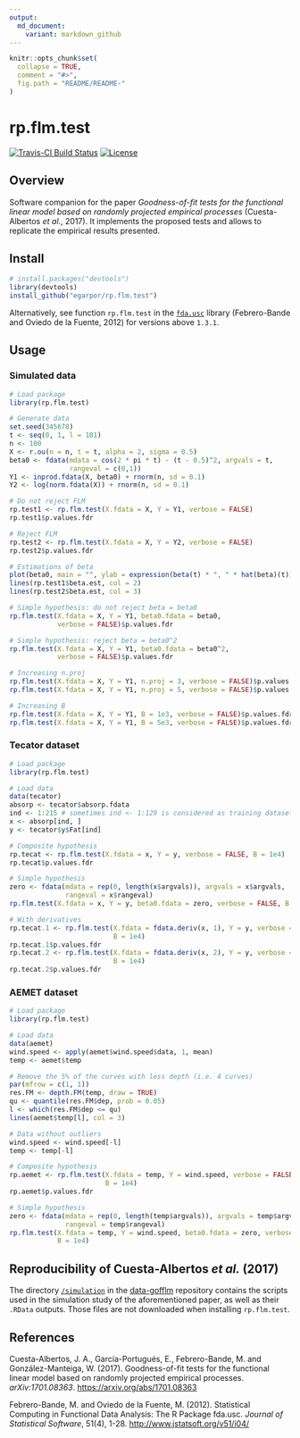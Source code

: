 ```yaml
---
output:
  md_document:
    variant: markdown_github
---
```


<!-- README.md is generated from README.Rmd. Please edit that file -->

```r
knitr::opts_chunk$set(
  collapse = TRUE,
  comment = "#>",
  fig.path = "README/README-"
)
```

rp.flm.test
===========

[![Travis-CI Build Status](https://travis-ci.org/egarpor/rp.flm.test.svg?branch=master)](https://travis-ci.org/egarpor/rp.flm.test)
[![License](https://img.shields.io/badge/license-GPL%20v3-blue.svg)](https://www.gnu.org/licenses/gpl-3.0)

## Overview

Software companion for the paper *Goodness-of-fit tests for the functional linear model based on randomly projected empirical processes* (Cuesta-Albertos *et al.*, 2017). It implements the proposed tests and allows to replicate the empirical results presented.

## Install

```r
# install.packages("devtools")
library(devtools)
install_github("egarpor/rp.flm.test")
```

Alternatively, see function `rp.flm.test` in the [`fda.usc`](http://cran.r-project.org/web/packages/fda.usc/) library (Febrero-Bande and Oviedo de la Fuente, 2012) for versions above `1.3.1`.

## Usage

### Simulated data

```r
# Load package
library(rp.flm.test)

# Generate data
set.seed(345678)
t <- seq(0, 1, l = 101)
n <- 100
X <- r.ou(n = n, t = t, alpha = 2, sigma = 0.5)
beta0 <- fdata(mdata = cos(2 * pi * t) - (t - 0.5)^2, argvals = t,
               rangeval = c(0,1))
Y1 <- inprod.fdata(X, beta0) + rnorm(n, sd = 0.1)
Y2 <- log(norm.fdata(X)) + rnorm(n, sd = 0.1)

# Do not reject FLM
rp.test1 <- rp.flm.test(X.fdata = X, Y = Y1, verbose = FALSE)
rp.test1$p.values.fdr

# Reject FLM
rp.test2 <- rp.flm.test(X.fdata = X, Y = Y2, verbose = FALSE)
rp.test2$p.values.fdr

# Estimations of beta
plot(beta0, main = "", ylab = expression(beta(t) * ", " * hat(beta)(t)))
lines(rp.test1$beta.est, col = 2)
lines(rp.test2$beta.est, col = 3)

# Simple hypothesis: do not reject beta = beta0
rp.flm.test(X.fdata = X, Y = Y1, beta0.fdata = beta0, 
            verbose = FALSE)$p.values.fdr

# Simple hypothesis: reject beta = beta0^2
rp.flm.test(X.fdata = X, Y = Y1, beta0.fdata = beta0^2, 
            verbose = FALSE)$p.values.fdr

# Increasing n.proj
rp.flm.test(X.fdata = X, Y = Y1, n.proj = 3, verbose = FALSE)$p.values.fdr
rp.flm.test(X.fdata = X, Y = Y1, n.proj = 5, verbose = FALSE)$p.values.fdr

# Increasing B
rp.flm.test(X.fdata = X, Y = Y1, B = 1e3, verbose = FALSE)$p.values.fdr
rp.flm.test(X.fdata = X, Y = Y1, B = 5e3, verbose = FALSE)$p.values.fdr
```

### Tecator dataset

```r
# Load package
library(rp.flm.test)

# Load data
data(tecator)
absorp <- tecator$absorp.fdata
ind <- 1:215 # sometimes ind <- 1:129 is considered as training dataset
x <- absorp[ind, ]
y <- tecator$y$Fat[ind]

# Composite hypothesis
rp.tecat <- rp.flm.test(X.fdata = x, Y = y, verbose = FALSE, B = 1e4)
rp.tecat$p.values.fdr

# Simple hypothesis
zero <- fdata(mdata = rep(0, length(x$argvals)), argvals = x$argvals,
              rangeval = x$rangeval)
rp.flm.test(X.fdata = x, Y = y, beta0.fdata = zero, verbose = FALSE, B = 1e4)

# With derivatives
rp.tecat.1 <- rp.flm.test(X.fdata = fdata.deriv(x, 1), Y = y, verbose = FALSE,
                          B = 1e4)
rp.tecat.1$p.values.fdr
rp.tecat.2 <- rp.flm.test(X.fdata = fdata.deriv(x, 2), Y = y, verbose = FALSE,
                          B = 1e4)
rp.tecat.2$p.values.fdr
```

### AEMET dataset

```r
# Load package
library(rp.flm.test)

# Load data
data(aemet)
wind.speed <- apply(aemet$wind.speed$data, 1, mean)
temp <- aemet$temp

# Remove the 5% of the curves with less depth (i.e. 4 curves)
par(mfrow = c(1, 1))
res.FM <- depth.FM(temp, draw = TRUE)
qu <- quantile(res.FM$dep, prob = 0.05)
l <- which(res.FM$dep <= qu)
lines(aemet$temp[l], col = 3)

# Data without outliers
wind.speed <- wind.speed[-l]
temp <- temp[-l]

# Composite hypothesis
rp.aemet <- rp.flm.test(X.fdata = temp, Y = wind.speed, verbose = FALSE, 
                        B = 1e4)
rp.aemet$p.values.fdr

# Simple hypothesis
zero <- fdata(mdata = rep(0, length(temp$argvals)), argvals = temp$argvals,
              rangeval = temp$rangeval)
rp.flm.test(X.fdata = temp, Y = wind.speed, beta0.fdata = zero, verbose = FALSE,
            B = 1e4)
```

## Reproducibility of Cuesta-Albertos *et al.* (2017)

The directory [`/simulation`](https://github.com/egarpor/data-gofflm/tree/master/simulation) in the [data-gofflm](https://github.com/egarpor/data-gofflm) repository contains the scripts used in the simulation study of the aforementioned paper, as well as their `.RData` outputs. Those files are not downloaded when installing `rp.flm.test`.

## References

Cuesta-Albertos, J. A., García-Portugués, E., Febrero-Bande, M. and González-Manteiga, W. (2017). Goodness-of-fit tests for the functional linear model based on randomly projected empirical processes. *arXiv:1701.08363*. <https://arxiv.org/abs/1701.08363>

Febrero-Bande, M. and Oviedo de la Fuente, M. (2012). Statistical Computing in Functional Data Analysis: The R Package fda.usc. *Journal of Statistical Software*, 51(4), 1-28. <http://www.jstatsoft.org/v51/i04/>
